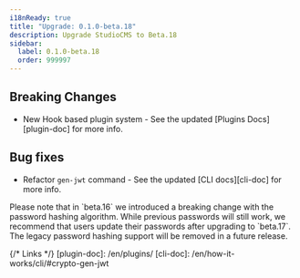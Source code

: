 ```yaml
---
i18nReady: true
title: "Upgrade: 0.1.0-beta.18"
description: Upgrade StudioCMS to Beta.18
sidebar:
  label: 0.1.0-beta.18
  order: 999997
---
```



<QuickUpdate />

## Breaking Changes

- New Hook based plugin system - See the updated [Plugins Docs][plugin-doc] for more info.

## Bug fixes

- Refactor `gen-jwt` command - See the updated [CLI docs][cli-doc] for more info.

<Aside title="Note">
Please note that in `beta.16` we introduced a breaking change with the password hashing algorithm. While previous passwords will still work, we recommend that users update their passwords after upgrading to `beta.17`. The legacy password hashing support will be removed in a future release.
</Aside>

{/* Links */}
[plugin-doc]: /en/plugins/
[cli-doc]: /en/how-it-works/cli/#crypto-gen-jwt